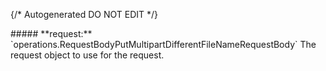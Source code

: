 {/* Autogenerated DO NOT EDIT  */}

<Collapsible>
    ##### **request:** `operations.RequestBodyPutMultipartDifferentFileNameRequestBody`
    The request object to use for the request.
    <Collapsible.Break/>
    <RequestBodyPutMultipartDifferentFileNameRequestBody/>
</Collapsible>

